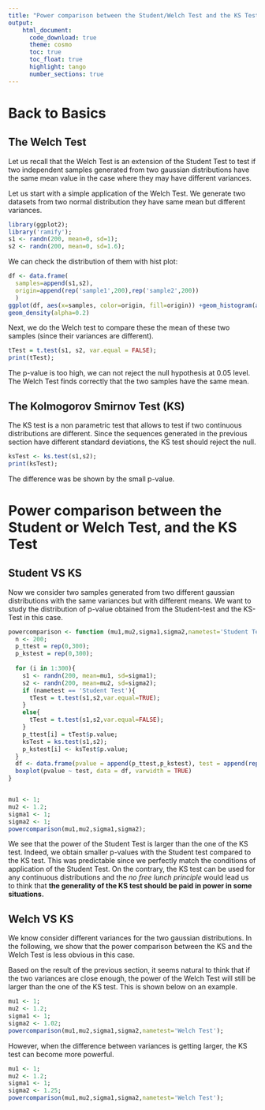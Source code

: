 ```yaml
---
title: "Power comparison between the Student/Welch Test and the KS Test"
output:
    html_document:
      code_download: true    
      theme: cosmo
      toc: true
      toc_float: true
      highlight: tango
      number_sections: true
---
```



# Back to Basics


## The Welch Test

Let us recall that the Welch Test is an extension of the Student Test to test if two independent samples generated from two gaussian distributions have the same mean value in the case where they may have different variances.

Let us start with a simple application of the Welch Test. We generate two datasets from two normal distribution they have same mean but different variances.

```r
library(ggplot2);
library('ramify');
s1 <- randn(200, mean=0, sd=1);
s2 <- randn(200, mean=0, sd=1.6);
```

We can check the distribution of them with hist plot:

```r
df <- data.frame(
  samples=append(s1,s2),
  origin=append(rep('sample1',200),rep('sample2',200))
  )
ggplot(df, aes(x=samples, color=origin, fill=origin)) +geom_histogram(aes(y=..density..), position="identity", alpha=0.5)+
geom_density(alpha=0.2)
```

Next, we do the Welch test to compare these the mean of these two samples (since their variances are different).

```r
tTest = t.test(s1, s2, var.equal = FALSE);
print(tTest);
```

The p-value is too high, we can not reject the null hypothesis at 0.05 level. The Welch Test finds correctly that the two samples have the same mean.


## The Kolmogorov Smirnov Test (KS)

The KS test is a non parametric test that allows to test if two continuous distributions are different. Since the sequences generated in the previous section have different standard deviations, the KS test should reject the null. 

```r
ksTest <- ks.test(s1,s2);
print(ksTest);
```

The difference was be shown by the small p-value.

# Power comparison between the Student or Welch Test, and the KS Test

## Student VS KS

Now we consider two samples generated from two different gaussian distributions with the same variances but with different means. We want to study the distribution of p-value obtained from the Student-test and the KS-Test in this case.


```r
powercomparison <- function (mu1,mu2,sigma1,sigma2,nametest='Student Test'){
  n <- 200;
  p_ttest = rep(0,300);
  p_kstest = rep(0,300);
  
  for (i in 1:300){
    s1 <- randn(200, mean=mu1, sd=sigma1);
    s2 <- randn(200, mean=mu2, sd=sigma2);
    if (nametest == 'Student Test'){
      tTest = t.test(s1,s2,var.equal=TRUE);
    }
    else{
      tTest = t.test(s1,s2,var.equal=FALSE);
    }
    p_ttest[i] = tTest$p.value;
    ksTest = ks.test(s1,s2);
    p_kstest[i] <- ksTest$p.value;
  }
  df <- data.frame(pvalue = append(p_ttest,p_kstest), test = append(rep(nametest,length(p_ttest)),rep('KS Test',length(p_kstest))))
  boxplot(pvalue ~ test, data = df, varwidth = TRUE)
}


mu1 <- 1;
mu2 <- 1.2;
sigma1 <- 1;
sigma2 <- 1;
powercomparison(mu1,mu2,sigma1,sigma2);
```

We see that the power of the Student Test is larger than the one of the KS test. Indeed, we obtain smaller p-values with the Student test compared to the KS test. This was predictable since we perfectly match the conditions of application of the Student Test. On the contrary, the KS test can be used for any continuous distributions and the *no free lunch principle* would lead us to think that **the generality of the KS test should be paid in power in some situations.**


## Welch VS KS

We know consider different variances for the two gaussian distributions. In the following, we show that the power comparison between the KS and the Welch Test is less obvious in this case.


Based on the result of the previous section, it seems natural to think that if the two variances are close enough, the power of the Welch Test will still be larger than the one of the KS test. This is shown below on an example.

```r
mu1 <- 1;
mu2 <- 1.2;
sigma1 <- 1;
sigma2 <- 1.02;
powercomparison(mu1,mu2,sigma1,sigma2,nametest='Welch Test');
```

However, when the difference between variances is getting larger, the KS test can become more powerful.

```r
mu1 <- 1;
mu2 <- 1.2;
sigma1 <- 1;
sigma2 <- 1.25;
powercomparison(mu1,mu2,sigma1,sigma2,nametest='Welch Test');
```

